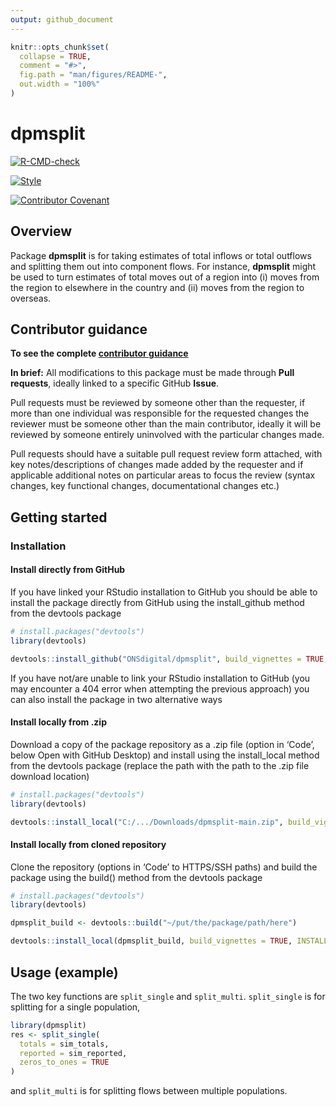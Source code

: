 ```yaml
---
output: github_document
---
```


<!-- README.md is generated from README.Rmd. Please edit that file -->

```r
knitr::opts_chunk$set(
  collapse = TRUE,
  comment = "#>",
  fig.path = "man/figures/README-",
  out.width = "100%"
)
```

# dpmsplit

<!-- badges: start -->
[![R-CMD-check](https://github.com/ONSdigital/dpmsplit/actions/workflows/R-CMD-check.yaml/badge.svg)](https://github.com/ONSDigital/dpmsplit/actions/workflows/R-CMD-check.yaml)

[![Style](https://github.com/ONSdigital/dpmsplit/actions/workflows/style.yaml/badge.svg)](https://github.com/ONSDigital/dpmsplit/actions/workflows/style.yaml)

[![Contributor Covenant](https://img.shields.io/badge/Contributor%20Covenant-2.1-4baaaa.svg)](code_of_conduct.md)
<!-- badges: end -->

## Overview

Package **dpmsplit** is for taking estimates of total inflows or total outflows and splitting them out into component flows. For instance, **dpmsplit** might be used to turn estimates of total moves out of a region into (i) moves from the region to elsewhere in the country and (ii) moves from the region to overseas.


## Contributor guidance

**To see the complete [contributor guidance](https://github.com/ONSdigital/dpmsplit/blob/main/CONTRIBUTING.md)**

**In brief:**
All modifications to this package must be made through **Pull requests**, ideally linked to a specific GitHub **Issue**. 

Pull requests must be reviewed by someone other than the requester, if more than one individual was responsible for the requested changes the reviewer must be someone other than the main contributor, ideally it will be reviewed by someone entirely uninvolved with the particular changes made. 

Pull requests should have a suitable pull request review form attached, with key notes/descriptions of changes made added by the requester and if applicable additional notes on particular areas to focus the review (syntax changes, key functional changes, documentational changes etc.)


## Getting started

### Installation
#### Install directly from GitHub

If you have linked your RStudio installation to GitHub you should be able to install the package directly from GitHub using the install_github method from the devtools package

``` r
# install.packages("devtools")
library(devtools)

devtools::install_github("ONSdigital/dpmsplit", build_vignettes = TRUE, INSTALL_opts = "--no-multiarch")
```

If you have not/are unable to link your RStudio installation to GitHub (you may encounter a 404 error when attempting the previous approach) you can also install the package in two alternative ways

#### Install locally from .zip

Download a copy of the package repository as a .zip file (option in 'Code', below Open with GitHub Desktop) and install using the install_local method from the devtools package (replace the path with the path to the .zip file download location)

``` r
# install.packages("devtools")
library(devtools)

devtools::install_local("C:/.../Downloads/dpmsplit-main.zip", build_vignettes = TRUE, INSTALL_opts = "--no-multiarch")
```

#### Install locally from cloned repository

Clone the repository (options in 'Code' to HTTPS/SSH paths) and build the package using the build() method from the devtools package

``` r
# install.packages("devtools")
library(devtools)

dpmsplit_build <- devtools::build("~/put/the/package/path/here")

devtools::install_local(dpmsplit_build, build_vignettes = TRUE, INSTALL_opts = "--no-multiarch")
```

## Usage (example)

The two key functions are `split_single` and `split_multi`. `split_single` is for splitting for a single population,

```r
library(dpmsplit)
res <- split_single(
  totals = sim_totals,
  reported = sim_reported,
  zeros_to_ones = TRUE
)
```

and `split_multi` is for splitting flows between multiple populations.
